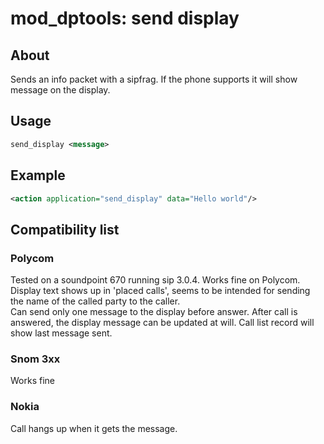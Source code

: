
# mod_dptools: send display 

 

## About

Sends an info packet with a sipfrag. If the phone supports it will show message on the display.

## Usage

```xml
send_display <message>
```

## Example

```xml
<action application="send_display" data="Hello world"/>
```

## Compatibility list

### Polycom

Tested on a soundpoint 670 running sip 3.0.4\. Works fine on Polycom. Display text shows up in 'placed calls', seems to be intended for sending the name of the called party to the caller.  
Can send only one message to the display before answer. After call is answered, the display message can be updated at will. Call list record will show last message sent.

### Snom 3xx

Works fine

### Nokia

Call hangs up when it gets the message.


